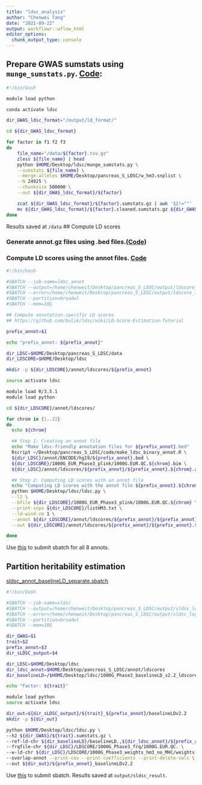 ```yaml
---
title: "ldsc_analysis"
author: "Chenwei Tang"
date: "2021-09-22"
output: workflowr::wflow_html
editor_options:
  chunk_output_type: console
---
```


## Prepare GWAS sumstats using `munge_sumstats.py`. [Code](code/gwas_ldsc_format.sh):

```bash
#!/bin/bash

module load python

conda activate ldsc

dir_GWAS_ldsc_format="/output/ld_format/"

cd ${dir_GWAS_ldsc_format}

for factor in f1 f2 f3
do
	file_name="/data/${factor}.tsv.gz"
	zless ${file_name} | head
	python $HOME/Desktop/ldsc/munge_sumstats.py \
	--sumstats ${file_name} \
	--merge-alleles $HOME/Desktop/pancreas_S_LDSC/w_hm3.snplist \
	--N 24925 \
	--chunksize 500000 \
	--out ${dir_GWAS_ldsc_format}/${factor}

	zcat ${dir_GWAS_ldsc_format}/${factor}.sumstats.gz | awk '$2!=""' | gzip > ${dir_GWAS_ldsc_format}/${factor}.cleaned.sumstats.gz
	mv ${dir_GWAS_ldsc_format}/${factor}.cleaned.sumstats.gz ${dir_GWAS_ldsc_format}/${factor}.sumstats.gz
done
```

Results saved at `/data`
## Compute LD scores

### Generate annot.gz files using .bed files.([Code](code/make_ldsc_binary_annot.R))

### Compute LD scores using the annot files. [Code](code/ldsc_binary_annot_QTL.sbatch)

```bash
#!/bin/bash

#SBATCH --job-name=ldsc_annot
#SBATCH --output=/home/chenweit/Desktop/pancreas_S_LDSC/output/ldscore_log/ldsc_annot_%J.out
#SBATCH --error=/home/chenweit/Desktop/pancreas_S_LDSC/output/ldscore_log/ldsc_annot_%J.err
#SBATCH --partition=broadwl
#SBATCH --mem=10G

## Compute annotation-specific LD scores
## https://github.com/bulik/ldsc/wiki/LD-Score-Estimation-Tutorial

prefix_annot=$1

echo "prefix_annot: ${prefix_annot}"

dir_LDSC=$HOME/Desktop/pancreas_S_LDSC/data
dir_LDSCORE=$HOME/Desktop/ldsc

mkdir -p ${dir_LDSCORE}/annot/ldscores/${prefix_annot}

source activate ldsc

module load R/3.5.1
module load python

cd ${dir_LDSCORE}/annot/ldscores/

for chrom in {1..22}
do
  echo ${chrom}

  ## Step 1: Creating an annot file
  echo "Make ldsc-friendly annotation files for ${prefix_annot}.bed"
  Rscript ~/Desktop/pancreas_S_LDSC/code/make_ldsc_binary_annot.R \
  ${dir_LDSC}/annot/ENCODE/hg19/${prefix_annot}.bed \
  ${dir_LDSCORE}/1000G_EUR_Phase3_plink/1000G.EUR.QC.${chrom}.bim \
  ${dir_LDSC}/annot/ldscores/${prefix_annot}/${prefix_annot}.${chrom}.annot.gz "full-annot"

  ## Step 2: Computing LD scores with an annot file
  echo "Computing LD scores with the annot file ${prefix_annot}.${chrom}.annot.gz"
  python $HOME/Desktop/ldsc/ldsc.py \
  --l2 \
  --bfile ${dir_LDSCORE}/1000G_EUR_Phase3_plink/1000G.EUR.QC.${chrom} \
  --print-snps ${dir_LDSCORE}/listHM3.txt \
  --ld-wind-cm 1 \
  --annot ${dir_LDSCORE}/annot/ldscores/${prefix_annot}/${prefix_annot}.${chrom}.annot.gz \
  --out ${dir_LDSCORE}/annot/ldscores/${prefix_annot}/${prefix_annot}.${chrom}

done
```
Use [this](code/ldscore.sh) to submit sbatch for all 8 annots.

## Partition heritability estimation

[sldsc_annot_baselineLD_separate.sbatch](code/sldsc_annot_baselineLD_separate.sbatch)

```bash
#!/bin/bash

#SBATCH --job-name=sldsc
#SBATCH --output=/home/chenweit/Desktop/pancreas_S_LDSC/output/sldsc_log/sldsc_%J.out
#SBATCH --error=/home/chenweit/Desktop/pancreas_S_LDSC/output/sldsc_log/sldsc_%J.err
#SBATCH --partition=broadwl
#SBATCH --mem=10G

dir_GWAS=$1
trait=$2
prefix_annot=$3
dir_sLDSC_output=$4

dir_LDSC=$HOME/Desktop/ldsc
dir_ldsc_annot=$HOME/Desktop/pancreas_S_LDSC/annot/ldscores
dir_baselineLD=/$HOME/Desktop/ldsc/1000G_Phase3_baselineLD_v2.2_ldscores

echo "Factor: ${trait}"

module load python
source activate ldsc

dir_out=${dir_sLDSC_output}/${trait}_${prefix_annot}/baselineLDv2.2
mkdir -p ${dir_out}

python $HOME/Desktop/ldsc/ldsc.py \
--h2 ${dir_GWAS}/${trait}.sumstats.gz \
--ref-ld-chr ${dir_baselineLD}/baselineLD.,${dir_ldsc_annot}/${prefix_annot}/${prefix_annot}. \
--frqfile-chr ${dir_LDSC}/LDSCORE/1000G_Phase3_frq/1000G.EUR.QC. \
--w-ld-chr ${dir_LDSC}/LDSCORE/1000G_Phase3_weights_hm3_no_MHC/weights.hm3_noMHC. \
--overlap-annot --print-cov --print-coefficients --print-delete-vals \
--out ${dir_out}/${prefix_annot}_baselineLDv2.2
```

Use [this](code/run_sldsc.sh) to submit sbatch. Results saved at `output/sldsc_result`.